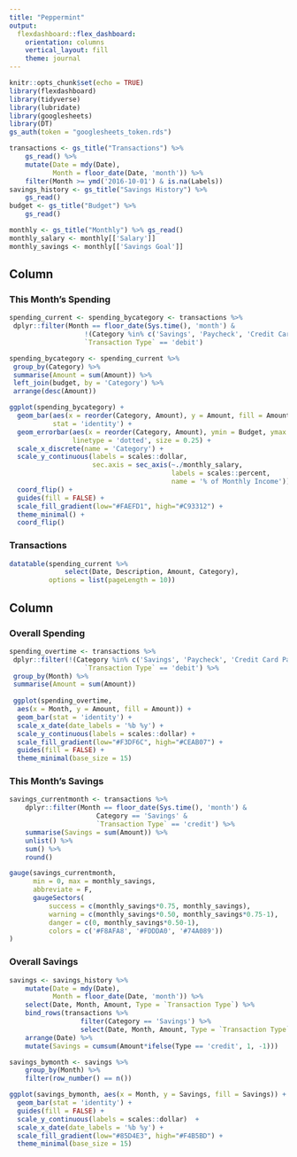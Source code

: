 ```yaml
---
title: "Peppermint"
output: 
  flexdashboard::flex_dashboard:
    orientation: columns
    vertical_layout: fill
    theme: journal
---
```


```r
knitr::opts_chunk$set(echo = TRUE)
library(flexdashboard)
library(tidyverse)
library(lubridate)
library(googlesheets)
library(DT)
gs_auth(token = "googlesheets_token.rds")

transactions <- gs_title("Transactions") %>%
    gs_read() %>%
    mutate(Date = mdy(Date),
           Month = floor_date(Date, 'month')) %>%
    filter(Month >= ymd('2016-10-01') & is.na(Labels))
savings_history <- gs_title("Savings History") %>%
    gs_read()
budget <- gs_title("Budget") %>%
    gs_read()

monthly <- gs_title("Monthly") %>% gs_read()
monthly_salary <- monthly[['Salary']]
monthly_savings <- monthly[['Savings Goal']]
```

Column {data-width=500, .tabset}
-----------------------------------------------------------------------

### This Month's Spending

```r
spending_current <- spending_bycategory <- transactions %>%
 dplyr::filter(Month == floor_date(Sys.time(), 'month') &
                   !(Category %in% c('Savings', 'Paycheck', 'Credit Card Payment', 'Transfer')) &
                   `Transaction Type` == 'debit')

spending_bycategory <- spending_current %>%
 group_by(Category) %>%
 summarise(Amount = sum(Amount)) %>%
 left_join(budget, by = 'Category') %>%
 arrange(desc(Amount))

ggplot(spending_bycategory) +
  geom_bar(aes(x = reorder(Category, Amount), y = Amount, fill = Amount),
           stat = 'identity') +
  geom_errorbar(aes(x = reorder(Category, Amount), ymin = Budget, ymax = Budget),
                linetype = 'dotted', size = 0.25) +
  scale_x_discrete(name = 'Category') +
  scale_y_continuous(labels = scales::dollar,
                     sec.axis = sec_axis(~./monthly_salary,
                                         labels = scales::percent,
                                         name = '% of Monthly Income')) +
  coord_flip() + 
  guides(fill = FALSE) +
  scale_fill_gradient(low="#FAEFD1", high="#C93312") + 
  theme_minimal() + 
  coord_flip()
```

### Transactions

```r
datatable(spending_current %>% 
              select(Date, Description, Amount, Category),
          options = list(pageLength = 10))
```

Column {data-width=500}
-----------------------------------------------------------------------

### Overall Spending

```r
spending_overtime <- transactions %>%
 dplyr::filter(!(Category %in% c('Savings', 'Paycheck', 'Credit Card Payment', 'Transfer')) &
                   `Transaction Type` == 'debit') %>%
 group_by(Month) %>%
 summarise(Amount = sum(Amount))
    
 ggplot(spending_overtime,
  aes(x = Month, y = Amount, fill = Amount)) +
  geom_bar(stat = 'identity') +
  scale_x_date(date_labels = '%b %y') +
  scale_y_continuous(labels = scales::dollar) +
  scale_fill_gradient(low="#F3DF6C", high="#CEAB07") + 
  guides(fill = FALSE) +
  theme_minimal(base_size = 15)
```

### This Month's Savings

```r
savings_currentmonth <- transactions %>%
    dplyr::filter(Month == floor_date(Sys.time(), 'month') &
                      Category == 'Savings' &
                      `Transaction Type` == 'credit') %>%
    summarise(Savings = sum(Amount)) %>%
    unlist() %>% 
    sum() %>%
    round()

gauge(savings_currentmonth,
      min = 0, max = monthly_savings,
      abbreviate = F,
      gaugeSectors(
          success = c(monthly_savings*0.75, monthly_savings),
          warning = c(monthly_savings*0.50, monthly_savings*0.75-1),
          danger = c(0, monthly_savings*0.50-1),
          colors = c('#F8AFA8', '#FDDDA0', '#74A089'))
)
```

### Overall Savings

```r
savings <- savings_history %>%
    mutate(Date = mdy(Date),
           Month = floor_date(Date, 'month')) %>%
    select(Date, Month, Amount, Type = `Transaction Type`) %>%
    bind_rows(transactions %>% 
                  filter(Category == 'Savings') %>%
                  select(Date, Month, Amount, Type = `Transaction Type`)) %>%
    arrange(Date) %>%
    mutate(Savings = cumsum(Amount*ifelse(Type == 'credit', 1, -1)))

savings_bymonth <- savings %>%
    group_by(Month) %>%
    filter(row_number() == n())

ggplot(savings_bymonth, aes(x = Month, y = Savings, fill = Savings)) + 
  geom_bar(stat = 'identity') +
  guides(fill = FALSE) +
  scale_y_continuous(labels = scales::dollar)  +
  scale_x_date(date_labels = '%b %y') +
  scale_fill_gradient(low="#85D4E3", high="#F4B5BD") + 
  theme_minimal(base_size = 15)
```

